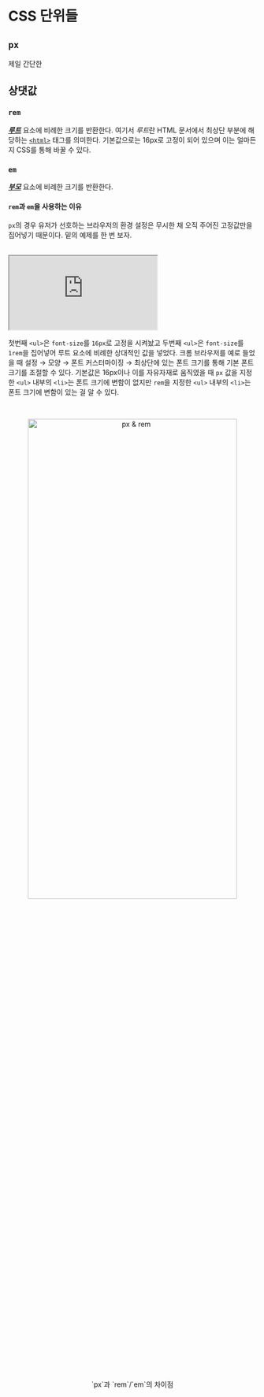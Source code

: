 # CSS 단위들

## `px`

제일 간단한

## 상댓값

### `rem`

<u>**_루트_**</u> 요소에 비례한 크기를 반환한다. 여기서 *루트*란 HTML 문서에서 최상단 부분에 해당하는 [`<html>`](https://developer.mozilla.org/ko/docs/Web/HTML/Element/html) 태그를 의미한다.
기본값으로는 16px로 고정이 되어 있으며 이는 얼마든지 CSS를 통해 바꿀 수 있다.

### `em`

<u>**_부모_**</u> 요소에 비례한 크기를 반환한다.

#### `rem`과 `em`을 사용하는 이유

`px`의 경우 유저가 선호하는 브라우저의 환경 설정은 무시한 채 오직 주어진 고정값만을 집어넣기 때문이다. 밑의 예제를 한 번 보자.

<br />

<iframe
  src="https://codesandbox.io/embed/khd5cd?view=editor&module=%2Findex.html"
  style={{
    width: "100%",
    height: "500px",
    border: "0",
    borderRadius: "4px",
    overflow: "hidden",
  }}
  title="strange-poitras"
  allow="accelerometer; ambient-light-sensor; camera; encrypted-media; geolocation; gyroscope; hid; microphone; midi; payment; usb; vr; xr-spatial-tracking"
  sandbox="allow-forms allow-modals allow-popups allow-presentation allow-same-origin allow-scripts"
></iframe>

<br />

첫번째 `<ul>`은 `font-size`를 `16px`로 고정을 시켜놨고 두번째 `<ul>`은 `font-size`를 `1rem`을 집어넣어 루트 요소에 비례한 상대적인 값을 넣었다.
크롬 브라우저를 예로 들었을 때 설정 &rarr; 모양 &rarr; 폰트 커스터마이징 &rarr; 최상단에 있는 폰트 크기를 통해 기본 폰트 크기를 조절할 수 있다.
기본값은 16px이나 이를 자유자재로 움직였을 때 `px` 값을 지정한 `<ul>` 내부의 `<li>`는 폰트 크기에 변함이 없지만 `rem`을 지정한 `<ul>` 내부의 `<li>`는 폰트 크기에 변함이 있는 걸 알 수 있다.

<br />

<center>
  <figure>
    <img
      src="https://media.giphy.com/media/v1.Y2lkPTc5MGI3NjExbDRtam0zb3d0eGxiOHoxNnowczZkMjZka20wZmZnNDBsbGRzcmRvZyZlcD12MV9pbnRlcm5hbF9naWZfYnlfaWQmY3Q9Zw/ZF759UqAWHJQufZpwM/giphy.gif"
      width="100%"
      height="50%"
      alt="px & rem"
    />
    <figcaption>`px`과 `rem`/`em`의 차이점</figcaption>
  </figure>
</center>
